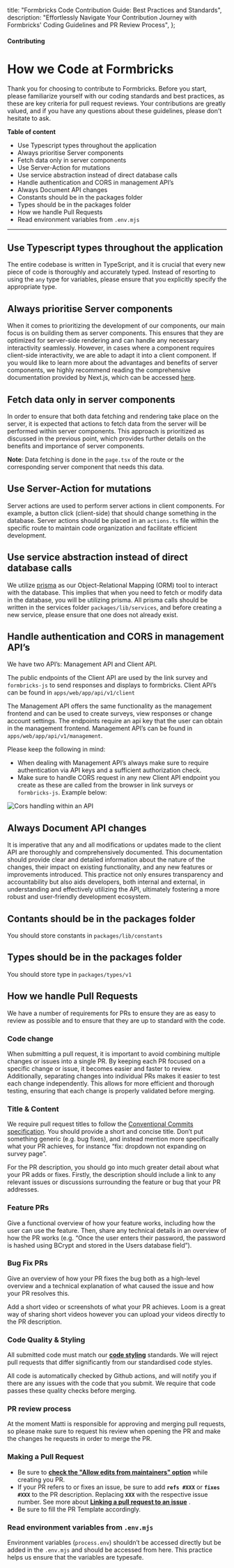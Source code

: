 
  title: "Formbricks Code Contribution Guide: Best Practices and Standards",
  description:
    "Effortlessly Navigate Your Contribution Journey with Formbricks' Coding Guidelines and PR Review Process",
};

#### Contributing

# How we Code at Formbricks

Thank you for choosing to contribute to Formbricks. Before you start, please familiarize yourself with our coding standards and best practices, as these are key criteria for pull request reviews. Your contributions are greatly valued, and if you have any questions about these guidelines, please don't hesitate to ask.

**Table of content**

- Use Typescript types throughout the application
- Always prioritise Server components
- Fetch data only in server components
- Use Server-Action for mutations
- Use service abstraction instead of direct database calls
- Handle authentication and CORS in management API’s
- Always Document API changes
- Constants should be in the packages folder
- Types should be in the packages folder
- How we handle Pull Requests
- Read environment variables from `.env.mjs`

---

## Use Typescript types throughout the application

The entire codebase is written in TypeScript, and it is crucial that every new piece of code is thoroughly and accurately typed. Instead of resorting to using the `any` type for variables, please ensure that you explicitly specify the appropriate type.

## Always prioritise Server components

When it comes to prioritizing the development of our components, our main focus is on building them as server components. This ensures that they are optimized for server-side rendering and can handle any necessary interactivity seamlessly. However, in cases where a component requires client-side interactivity, we are able to adapt it into a client component. If you would like to learn more about the advantages and benefits of server components, we highly recommend reading the comprehensive documentation provided by Next.js, which can be accessed [here](https://nextjs.org/docs/app/building-your-application/rendering/server-components).

## Fetch data only in server components

In order to ensure that both data fetching and rendering take place on the server, it is expected that actions to fetch data from the server will be performed within server components. This approach is prioritized as discussed in the previous point, which provides further details on the benefits and importance of server components.

**Note**: Data fetching is done in the `page.tsx` of the route or the corresponding server component that needs this data.

## Use Server-Action for mutations

Server actions are used to perform server actions in client components. For example, a button click (client-side) that should change something in the database. Server actions should be placed in an `actions.ts` file within the specific route to maintain code organization and facilitate efficient development.

## Use service abstraction instead of direct database calls

We utilize [prisma](https://www.prisma.io/) as our Object-Relational Mapping (ORM) tool to interact with the database. This implies that when you need to fetch or modify data in the database, you will be utilizing prisma. All prisma calls should be written in the services folder `packages/lib/services`, and before creating a new service, please ensure that one does not already exist.

## Handle authentication and CORS in management API’s

We have two API’s: Management API and Client API.

The public endpoints of the Client API are used by the link survey and `formbricks-js` to send responses and displays to formbricks. Client API’s can be found in `apps/web/app/api/v1/client`

The Management API offers the same functionality as the management frontend and can be used to create surveys, view responses or change account settings. The endpoints require an api key that the user can obtain in the management frontend. Management API’s can be found in `apps/web/app/api/v1/management`.

Please keep the following in mind:

- When dealing with Management API’s always make sure to require authentication via API keys and a sufficient authorization check.
- Make sure to handle CORS request in any new Client API endpoint you create as these are called from the browser in link surveys or `formbricks-js`. Example below:

<Image
  src={CorsHandling}
  alt="Cors handling within an API"
  quality="100"
  className="max-w-full rounded-lg sm:max-w-3xl"
/>

## Always Document API changes

It is imperative that any and all modifications or updates made to the client API are thoroughly and comprehensively documented. This documentation should provide clear and detailed information about the nature of the changes, their impact on existing functionality, and any new features or improvements introduced. This practice not only ensures transparency and accountability but also aids developers, both internal and external, in understanding and effectively utilizing the API, ultimately fostering a more robust and user-friendly development ecosystem.

## Contants should be in the packages folder

You should store constants in `packages/lib/constants`

## Types should be in the packages folder

You should store type in `packages/types/v1`

## How we handle Pull Requests

We have a number of requirements for PRs to ensure they are as easy to review as possible and to ensure that they are up to standard with the code.

### Code change

When submitting a pull request, it is important to avoid combining multiple changes or issues into a single PR. By keeping each PR focused on a specific change or issue, it becomes easier and faster to review. Additionally, separating changes into individual PRs makes it easier to test each change independently. This allows for more efficient and thorough testing, ensuring that each change is properly validated before merging.

### Title & Content

We require pull request titles to follow the [Conventional Commits specification](https://www.conventionalcommits.org/en/v1.0.0/). You should provide a short and concise title. Don’t put something generic (e.g. bug fixes), and instead mention more specifically what your PR achieves, for instance “fix: dropdown not expanding on survey page”.

For the PR description, you should go into much greater detail about what your PR adds or fixes. Firstly, the description should include a link to any relevant issues or discussions surrounding the feature or bug that your PR addresses.

### Feature PRs

Give a functional overview of how your feature works, including how the user can use the feature. Then, share any technical details in an overview of how the PR works (e.g. “Once the user enters their password, the password is hashed using BCrypt and stored in the Users database field”).

### Bug Fix PRs

Give an overview of how your PR fixes the bug both as a high-level overview and a technical explanation of what caused the issue and how your PR resolves this.

Add a short video or screenshots of what your PR achieves. Loom is a great way of sharing short videos however you can upload your videos directly to the PR description.

### Code Quality & Styling

All submitted code must match our **[code styling](https://www.notion.so/Code-Styling-65ddc5dd2deb4b28a9876f1f7cc89ca9?pvs=21)** standards. We will reject pull requests that differ significantly from our standardised code styles.

All code is automatically checked by Github actions, and will notify you if there are any issues with the code that you submit. We require that code passes these quality checks before merging.

### PR review process

At the moment Matti is responsible for approving and merging pull requests, so please make sure to request his review when opening the PR and make the changes he requests in order to merge the PR.

### Making a Pull Request

- Be sure to **[check the "Allow edits from maintainers" option](https://docs.github.com/en/pull-requests/collaborating-with-pull-requests/working-with-forks/allowing-changes-to-a-pull-request-branch-created-from-a-fork)** while creating you PR.
- If your PR refers to or fixes an issue, be sure to add **`refs #XXX`** or **`fixes #XXX`** to the PR description. Replacing **`XXX`** with the respective issue number. See more about **[Linking a pull request to an issue](https://docs.github.com/en/issues/tracking-your-work-with-issues/linking-a-pull-request-to-an-issue)** .
- Be sure to fill the PR Template accordingly.

### Read environment variables from `.env.mjs`

Environment variables (`process.env`) shouldn’t be accessed directly but be added in the `.env.mjs` and should be accessed from here. This practice helps us ensure that the variables are typesafe.
